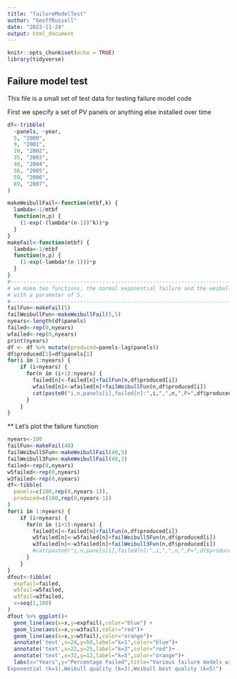 ```yaml
---
title: "failureModelTest"
author: "GeoffRussell"
date: "2023-11-24"
output: html_document
---
```


```r
knitr::opts_chunk$set(echo = TRUE)
library(tidyverse)
```

## Failure model test

This file is a small set of test data for testing failure model code

First we specify a set of PV panels or anything else installed over time

```r
df<-tribble(
  ~panels, ~year,
  5, "2000",
  9, "2001",
  20, "2002",
  35, "2003",
  40, "2004",
  56, "2005",
  59, "2006",
  69, "2007",
)
```


```r
makeWeibullFail<-function(mtbf,k) {
  lambda<-1/mtbf
  function(n,p) {
    (1-exp(-(lambda*(n-1))^k))*p
  }
}
makeFail<-function(mtbf) {
  lambda<-1/mtbf
  function(n,p) {
    (1-exp(-lambda*(n-1)))*p
  }
}
#----------------------------------------------------------------------------------
# we make two functions, the normal exponential failure and the weibull failure
# with a parameter of 5.  
#----------------------------------------------------------------------------------
failFun<-makeFail(5)
failWeibullFun<-makeWeibullFail(5,5)
nyears<-length(df$panels)
failed<-rep(0,nyears)
wfailed<-rep(0,nyears)
print(nyears)
df <- df %>% mutate(produced=panels-lag(panels))
df$produced[1]=df$panels[1]
for(i in 1:nyears) {
    if (i<nyears) {
      for(n in (i+1):nyears) {
        failed[n]<-failed[n]+failFun(n,df$produced[i])
        wfailed[n]<-wfailed[n]+failWeibullFun(n,df$produced[i])
        cat(paste0("i,n,panels[i],failed[n]:",i,",",n,",P=",df$produced[i],",F=",failed[n],",WF=",wfailed[n],"\n"))
      }
    }
}
```

** Let's plot the failure function

```r
nyears<-100
failFun<-makeFail(40)
failWeibull5Fun<-makeWeibullFail(40,5)
failWeibull3Fun<-makeWeibullFail(40,3)
failed<-rep(0,nyears)
w5failed<-rep(0,nyears)
w3failed<-rep(0,nyears)
df<-tibble(
  panels=c(100,rep(0,nyears-1)),
  produced=c(100,rep(0,nyears-1))
)
for(i in 1:nyears) {
    if (i<nyears) {
      for(n in (i+1):nyears) {
        failed[n]<-failed[n]+failFun(n,df$produced[i])
        w5failed[n]<-w5failed[n]+failWeibull5Fun(n,df$produced[i])
        w3failed[n]<-w3failed[n]+failWeibull3Fun(n,df$produced[i])
        #cat(paste0("i,n,panels[i],failed[n]:",i,",",n,",P=",df$produced[i],",F=",failed[n],",WF=",wfailed[n],"\n"))
      }
    }
}
dfout<-tibble(
  expfail=failed,
  w5fail=w5failed,
  w3fail=w3failed,
  x=seq(1,100)
)
dfout %>% ggplot()+
  geom_line(aes(x=x,y=expfail),color="blue") +
  geom_line(aes(x=x,y=w3fail),color="red")+
  geom_line(aes(x=x,y=w5fail),color="orange")+
  annotate('text',x=24,y=50,label="k=1",color="blue")+
  annotate('text',x=22,y=25,label="k=3",color="red")+
  annotate('text',x=32,y=12,label="k=5",color="orange")+
  labs(x="Years",y="Percentage Failed",title="Various failure models with average panel life of 40 years,
Exponential (k=1),Weibull quality (k=3),Weibull best quality (k=5)")



```